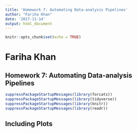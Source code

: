 ```yaml
---
title: 'Homework 7: Automating Data-analysis Pipelines'
author: "Fariha Khan"
date: '2017-11-14'
output: html_document
---
```


```r
knitr::opts_chunk$set(echo = TRUE)
```

# Fariha Khan
## Homework 7: Automating Data-analysis Pipelines

```r
suppressPackageStartupMessages(library(forcats))
suppressPackageStartupMessages(library(tidyverse))
suppressPackageStartupMessages(library(knitr))
suppressPackageStartupMessages(library(readr))
```

## Including Plots

